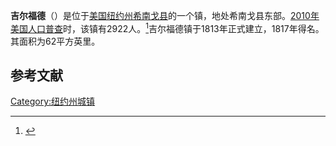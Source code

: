 {{Infobox settlement
|name                     = 吉尔福德
|settlement_type          =镇
|nickname                 = 
|motto                    = "In the heart of NY"

<!-- Images -->
|image_skyline            = 
|imagesize                = 
|image_caption            = 
|image_flag               = 
|image_seal               =

<!-- Maps -->
|pushpin_map              = New York
|pushpin_label            = 吉尔福德
|pushpin_label_position   = <!-- the position of the pushpin label: left, right, top, bottom, none -->
|pushpin_map_caption      = 
|pushpin_mapsize          =
|image_map                = Guilford Chenango NY.png
|mapsize                  = 250x200px
|map_caption              = L
|image_map1               = 
|mapsize1                 = 
|map_caption1             =

<!-- Location -->
|coordinates_display      = inline,title
|coordinates_region       = US-NY
|subdivision_type         = [[国家|国家]]
|subdivision_name         = [[美国|美国]]
|subdivision_type1        = [[美国行政区划|州]]
|subdivision_name1        = [[纽约州|纽约州]]
|subdivision_type2        = [[纽约州行政区划|县]]
|subdivision_name2        = [[希南戈县|希南戈县]]
|government_footnotes     = 
|government_type          =
|established_title        = 
|established_date         =

<!-- Area -->
|unit_pref                = Imperial
|area_footnotes           = 
|area_magnitude           = 
|area_total_km2           = 160.5
|area_land_km2            = 159.8
|area_water_km2           = 0.6
|area_total_sq_mi         = 
|area_land_sq_mi          = 
|area_water_sq_mi         = 

<!-- Population -->
|population_as_of         = [[2010年美国人口普查|2010]]
|population_footnotes     = 
|population_total         = 2922
|population_density_km2   = 18.3
|population_density_sq_mi =

<!-- General information -->
|timezone                 = [[美国东部时间|EST]]
|utc_offset               = -5
|timezone_DST             = EDT
|utc_offset_DST           = -4
|elevation_footnotes      = 
|elevation_m              = 415
|elevation_ft             = 1362
|latd = 42 |latm = 24 |lats = 11 |latNS = N
|longd = 75 |longm = 27 |longs = 8 |longEW = W

<!-- Area/postal codes & others -->
|postal_code_type         = [[美国邮政编码|邮政编码]]
|postal_code              = 13780
|area_code                = [[美国电话区号607|607]]
|website                  = {{URL|www.guilfordny.com}}
|footnotes                = 
}}
'''吉尔福德'''（{{lang-en|Guilford}}）是位于[[美国|美国]][[纽约州|纽约州]][[希南戈县|希南戈县]]的一个镇，地处希南戈县东部。[[2010年美国人口普查|2010年美国人口普查]]时，该镇有2922人。<ref name>{{cite web|url=http://factfinder2.census.gov|publisher=[[United_States_Census_Bureau|United States Census Bureau]]|title=American FactFinder|accessdate=2020-10-03|archive-date=2013-09-11|archive-url=https://web.archive.org/web/20130911234518/http://factfinder2.census.gov/|dead-url=no}}</ref>吉尔福德镇于1813年正式建立，1817年得名。其面积为62平方英里。

== 参考文献 ==
{{reflist}}

{{NY-stub}}
[[Category:纽约州城镇|Category:纽约州城镇]]